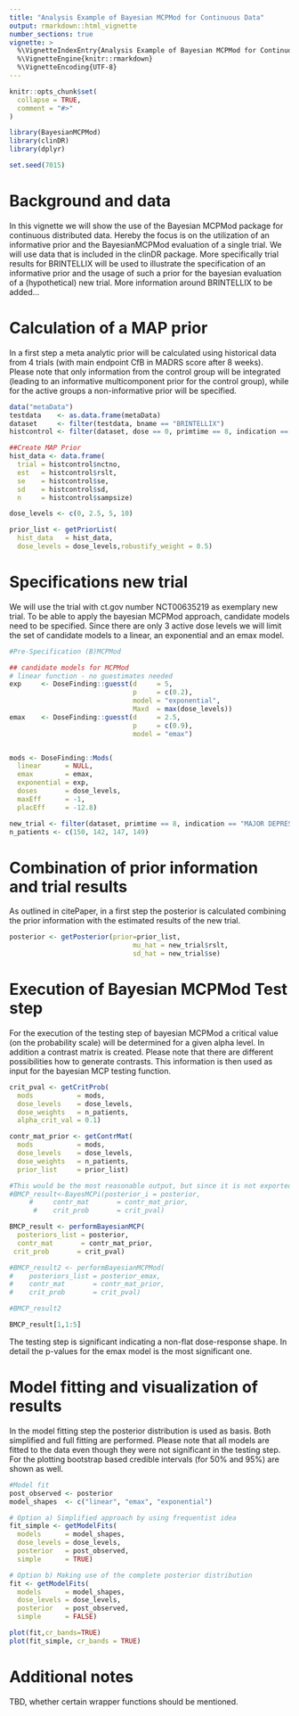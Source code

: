```yaml
---
title: "Analysis Example of Bayesian MCPMod for Continuous Data"
output: rmarkdown::html_vignette
number_sections: true
vignette: >
  %\VignetteIndexEntry{Analysis Example of Bayesian MCPMod for Continuous Data}
  %\VignetteEngine{knitr::rmarkdown}
  %\VignetteEncoding{UTF-8}
---
```


```r
knitr::opts_chunk$set(
  collapse = TRUE,
  comment = "#>"
)
```

```r
library(BayesianMCPMod)
library(clinDR)
library(dplyr)

set.seed(7015)
```
# Background and data

In this vignette we will show the use of the Bayesian MCPMod package for continuous distributed data. 
Hereby the focus is on the utilization of an informative prior and the BayesianMCPMod evaluation of a single trial.
We will use data that is included in the clinDR package. 
More specifically trial results for BRINTELLIX will be used to illustrate the specification of an informative prior and the usage of such a prior for the bayesian evaluation of a (hypothetical) new trial. 
More information around BRINTELLIX to be added...


# Calculation of a MAP prior
In a first step a meta analytic prior will be calculated using historical data from 4 trials (with main endpoint CfB in MADRS score after 8 weeks).
Please note that only information from the control group will be integrated (leading to an informative multicomponent prior for the control group), while for the active groups a non-informative prior will be specified.
```r
data("metaData")
testdata    <- as.data.frame(metaData)
dataset     <- filter(testdata, bname == "BRINTELLIX")
histcontrol <- filter(dataset, dose == 0, primtime == 8, indication == "MAJOR DEPRESSIVE DISORDER",protid!=6)

##Create MAP Prior
hist_data <- data.frame(
  trial = histcontrol$nctno,
  est   = histcontrol$rslt,
  se    = histcontrol$se,
  sd    = histcontrol$sd,
  n     = histcontrol$sampsize)

dose_levels <- c(0, 2.5, 5, 10)

prior_list <- getPriorList(
  hist_data   = hist_data,
  dose_levels = dose_levels,robustify_weight = 0.5)

```

# Specifications new trial 
We will use the trial with ct.gov number NCT00635219 as exemplary new trial. 
To be able to apply the bayesian MCPMod approach, candidate models need to be specified. Since there are only 3 active dose levels we will limit the set of candidate models to a linear, an exponential and an emax model.

```r
#Pre-Specification (B)MCPMod 

## candidate models for MCPMod
# linear function - no guestimates needed
exp     <- DoseFinding::guesst(d     = 5,
                               p     = c(0.2),
                               model = "exponential",
                               Maxd  = max(dose_levels))
emax    <- DoseFinding::guesst(d     = 2.5,
                               p     = c(0.9),
                               model = "emax")


mods <- DoseFinding::Mods(
  linear      = NULL,
  emax        = emax,
  exponential = exp,
  doses       = dose_levels,
  maxEff      = -1,
  placEff     = -12.8)

new_trial <- filter(dataset, primtime == 8, indication == "MAJOR DEPRESSIVE DISORDER",protid==6)
n_patients <- c(150, 142, 147, 149)

```

# Combination of prior information and trial results

As outlined in citePaper, in a first step the posterior is calculated combining the prior information with the estimated results of the new trial.

```r
posterior <- getPosterior(prior=prior_list,
                               mu_hat = new_trial$rslt,
                               sd_hat = new_trial$se)

```

# Execution of Bayesian MCPMod Test step
For the execution of the testing step of bayesian MCPMod a critical value (on the probability scale) will be determined for a given alpha level. In addition a contrast matrix is created. Please note that there are different possibilities how to generate contrasts.
This information is then used as input for the bayesian MCP testing function. 

```r
crit_pval <- getCritProb(
  mods           = mods,
  dose_levels    = dose_levels,
  dose_weights   = n_patients,
  alpha_crit_val = 0.1)

contr_mat_prior <- getContrMat(
  mods           = mods,
  dose_levels    = dose_levels,
  dose_weights   = n_patients,
  prior_list     = prior_list)

#This would be the most reasonable output, but since it is not exported it is currently not usable.
#BMCP_result<-BayesMCPi(posterior_i = posterior,
     #     contr_mat       = contr_mat_prior, 
      #    crit_prob       = crit_pval)

BMCP_result <- performBayesianMCP(
  posteriors_list = posterior,
  contr_mat       = contr_mat_prior, 
 crit_prob       = crit_pval)

#BMCP_result2 <- performBayesianMCPMod(
#    posteriors_list = posterior_emax,
#    contr_mat       = contr_mat_prior, 
#    crit_prob       = crit_pval)

#BMCP_result2

BMCP_result[1,1:5]
```
The testing step is significant indicating a non-flat dose-response shape. In detail the p-values for the emax model is the most significant one.

# Model fitting and visualization of results
In the model fitting step the posterior distribution is used as basis. Both simplified and full fitting are performed.
Please note that all models are fitted to the data even though they were not significant in the testing step.
For the plotting bootstrap based credible intervals (for 50% and 95%) are shown as well.

```r
#Model fit
post_observed <- posterior
model_shapes  <- c("linear", "emax", "exponential")

# Option a) Simplified approach by using frequentist idea
fit_simple <- getModelFits(
  models      = model_shapes,
  dose_levels = dose_levels,
  posterior   = post_observed,
  simple      = TRUE)

# Option b) Making use of the complete posterior distribution
fit <- getModelFits(
  models      = model_shapes,
  dose_levels = dose_levels,
  posterior   = post_observed,
  simple      = FALSE)

plot(fit,cr_bands=TRUE)
plot(fit_simple, cr_bands = TRUE)

```
# Additional notes
TBD, whether certain wrapper functions should be mentioned.


